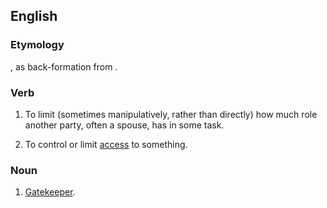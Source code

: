 ==English==

===Etymology===
{{compound|en|gate|keep}}, as back-formation from {{m|en|gatekeeper}}.

===Verb===
{{en-verb|gatekeeps|gatekeeping|gatekept}}

# {{lb|en|sociology}} To limit (sometimes manipulatively, rather than directly) how much role another party, often a spouse, has in some task.
# To control or limit [[access]] to something.

===Noun===
{{en-noun}}

# {{rfv|en}} [[gatekeeper|Gatekeeper]].
#: {{rfex|en}}